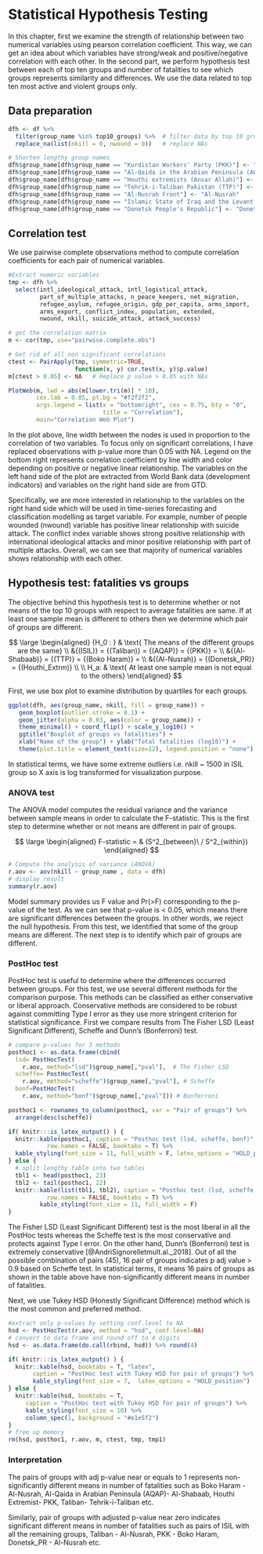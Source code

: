 # Statistical Hypothesis Testing {#hypothesis-testing}

In this chapter, first we examine the strength of relationship between two numerical variables using pearson correlation coefficient. This way, we can get an idea about which variables have strong/weak and positive/negative correlation with each other. In the second part, we perform hypothesis test between each of top ten groups and number of fatalities to see which groups represents similarity and differences. We use the data related to top ten most active and violent groups only.

## Data preparation

```r
dfh <- df %>%	
  filter(group_name %in% top10_groups) %>% 	# filter data by top 10 groups
  replace_na(list(nkill = 0, nwound = 0)) 	# replace NAs

# Shorten lengthy group names
dfh$group_name[dfh$group_name == "Kurdistan Workers' Party (PKK)"] <- "PKK"
dfh$group_name[dfh$group_name == "Al-Qaida in the Arabian Peninsula (AQAP)"] <- "AQAP"
dfh$group_name[dfh$group_name == "Houthi extremists (Ansar Allah)"] <- "Houthi_Extrm"
dfh$group_name[dfh$group_name == "Tehrik-i-Taliban Pakistan (TTP)"] <- "TTP"
dfh$group_name[dfh$group_name == "Al-Nusrah Front"] <- "Al-Nusrah"
dfh$group_name[dfh$group_name == "Islamic State of Iraq and the Levant (ISIL)"] <-"ISIL"
dfh$group_name[dfh$group_name == "Donetsk People's Republic"] <- "Donetsk_PR" 
```

## Correlation test

We use pairwise complete observations method to compute correlation coefficients for each pair of numerical variables. 

```r
#Extract numeric variables
tmp <- dfh %>%
  select(intl_ideological_attack, intl_logistical_attack, 
         part_of_multiple_attacks, n_peace_keepers, net_migration, 
         refugee_asylum, refugee_origin, gdp_per_capita, arms_import, 
         arms_export, conflict_index, population, extended, 
         nwound, nkill, suicide_attack, attack_success) 

# get the correlation matrix
m <- cor(tmp, use="pairwise.complete.obs")

# Get rid of all non significant correlations
ctest <- PairApply(tmp, symmetric=TRUE,
                   function(x, y) cor.test(x, y)$p.value)
m[ctest > 0.05] <- NA 	# Replace p value > 0.05 with NAs

PlotWeb(m, lwd = abs(m[lower.tri(m)] * 10), 
        cex.lab = 0.85, pt.bg = "#f2f2f2",
        args.legend = list(x = "bottomright", cex = 0.75, bty = "0", 
                           title = "Correlation"),
        main="Correlation Web Plot")
```

In the plot above, line width between the nodes is used in proportion to the correlation of two variables. To focus only on significant correlations, I have replaced observations with p-value more than 0.05 with NA. Legend on the bottom right represents correlation coefficient by line width and color depending on positive or negative linear relationship. The variables on the left hand side of the plot are extracted from World Bank data (development indicators) and variables on the right hand side are from GTD. 

Specifically, we are more interested in relationship to the variables on the right hand side which will be used in time-series forecasting and classification modelling as target variable. For example, number of people wounded (nwound) variable has positive linear relationship with suicide attack. The conflict index variable shows strong positive relationship with international ideological attacks and minor positive relationship with part of multiple attacks. Overall, we can see that majority of numerical variables shows relationship with each other.  


## Hypothesis test: fatalities vs groups

The objective behind this hypothesis test is to determine whether or not means of the top 10 groups with respect to average fatalities are same. If at least one sample mean is different to others then we determine which pair of groups are different. 

$$
\large
\begin{aligned}
{H_0 : } & \text{ The means of the different groups are the same} \\
      &{(ISIL)} = {(Taliban)} = {(AQAP)} = {(PKK)} = \\
      &{(Al-Shabaab)} = {(TTP)} = {(Boko Haram)} =  \\
      &{(Al-Nusrah)} = {(Donetsk_PR)} = {(Houthi_Extrm)} \\ \\
H_a: & \text{ At least one sample mean is not equal to the others} 
\end{aligned}
$$


First, we use box plot to examine distribution by quartiles for each groups. 

```r
ggplot(dfh, aes(group_name, nkill, fill = group_name)) + 
   geom_boxplot(outlier.stroke = 0.1) + 
   geom_jitter(alpha = 0.03, aes(color = group_name)) +    
   theme_minimal() + coord_flip() + scale_y_log10() +
   ggtitle("Boxplot of groups vs fatalities") + 
   xlab("Name of the group") + ylab("Total fatalities (log10)") +
   theme(plot.title = element_text(size=12), legend.position = "none") 
```

In statistical terms, we have some extreme outliers i.e. nkill ~ 1500 in ISIL group so X axis is log transformed for visualization purpose. 

### ANOVA test

The ANOVA model computes the residual variance and the variance between sample means in order to calculate the F-statistic. This is the first step to determine whether or not means are different in pair of groups.

$$
\large
\begin{aligned}
F-statistic = & (S^2_{between}\ / S^2_{within})
\end{aligned}
$$

```r
# Compute the analysis of variance (ANOVA)
r.aov <- aov(nkill ~ group_name , data = dfh)
# display result
summary(r.aov)
```

Model summary provides us F value and Pr(>F) corresponding to the p-value of the test. As we can see that p-value is < 0.05, which means there are significant differences between the groups. In other words, we reject the null hypothesis. From this test, we identified that some of the group means are different. The next step is to identify which pair of groups are different. 

### PostHoc test

PostHoc test is useful to determine where the differences occurred between groups. For this test, we use several different methods for the comparison purpose. This methods can be classified as either conservative or liberal approach. Conservative methods are considered to be robust against committing Type I error as they use more stringent criterion for statistical significance. First we compare results from The Fisher LSD (Least Significant Different), Scheffe and Dunn’s (Bonferroni) test. 

```r
# compare p-values for 3 methods
posthoc1 <- as.data.frame(cbind(
  lsd= PostHocTest(
    r.aov, method="lsd")$group_name[,"pval"],  # The Fisher LSD
  scheffe= PostHocTest(
    r.aov, method="scheffe")$group_name[,"pval"], # Scheffe
  bonf=PostHocTest(
    r.aov, method="bonf")$group_name[,"pval"])) # Bonferroni

posthoc1 <- rownames_to_column(posthoc1, var = "Pair of groups") %>% 
  arrange(desc(scheffe)) 
```

```r
if( knitr:::is_latex_output() ) {
  knitr::kable(posthoc1, caption = "Posthoc test (lsd, scheffe, bonf)", 
           row.names = FALSE, booktabs = T) %>%
  kable_styling(font_size = 11, full_width = F, latex_options = "HOLD_position")
} else {
  # split lengthy table into two tables
  tbl1 <- head(posthoc1, 23) 
  tbl2 <- tail(posthoc1, 22)
  knitr::kable(list(tbl1, tbl2), caption = "Posthoc test (lsd, scheffe, bonf)", 
           row.names = FALSE, booktabs = T) %>%
         kable_styling(font_size = 11, full_width = F)
}
```


The Fisher LSD (Least Significant Different) test is the most liberal in all the PostHoc tests whereas the Scheffe test is the most conservative and protects against Type I error. On the other hand, Dunn’s (Bonferroni) test is extremely conservative [@AndriSignorelletmult.al._2018]. Out of all the possible combination of pairs (45), 16 pair of groups indicates p adj value > 0.9 based on Scheffe test. In statistical terms, it means 16 pairs of groups as shown in the table above have non-significantly different means in number of fatalities.

Next, we use Tukey HSD (Honestly Significant Difference) method which is the most common and preferred method. 

```r
#extract only p-values by setting conf.level to NA
hsd <- PostHocTest(r.aov, method = "hsd", conf.level=NA)
# convert to data frame and round off to 4 digits
hsd <- as.data.frame(do.call(rbind, hsd)) %>% round(4)
```

```r
if( knitr:::is_latex_output() ) {
  knitr::kable(hsd, booktabs = T, "latex",
       caption = "PostHoc test with Tukey HSD for pair of groups") %>%
       kable_styling(font_size = 7,  latex_options = "HOLD_position")
} else {
  knitr::kable(hsd, booktabs = T,
     caption = "PostHoc test with Tukey HSD for pair of groups") %>%
     kable_styling(font_size = 10) %>%
     column_spec(1, background = "#e1e5f2")
}
# free up memory
rm(hsd, posthoc1, r.aov, m, ctest, tmp, tmp1)
```

### Interpretation

The pairs of groups with adj p-value near or equals to 1 represents non-significantly different means in number of fatalities such as Boko Haram - Al-Nusrah, Al-Qaida in Arabian Peninsula (AQAP)- Al-Shabaab, Houthi Extremist- PKK, Taliban- Tehrik-i-Taliban etc. 

Similarly, pair of groups with adjusted p-value near zero indicates significant different means in number of fatalities such as pairs of ISIL with all the remaining groups, Taliban - Al-Nusrah, PKK - Boko Haram, Donetsk_PR - Al-Nusrah etc. 

